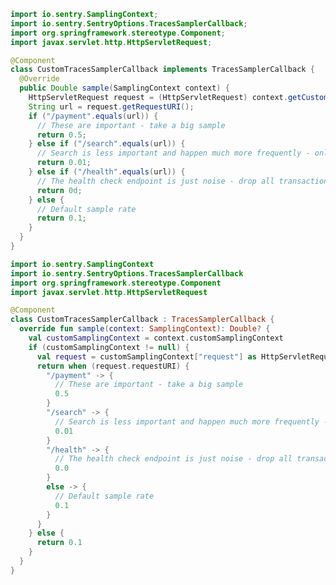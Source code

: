 ```java {tabTitle:Java}
import io.sentry.SamplingContext;
import io.sentry.SentryOptions.TracesSamplerCallback;
import org.springframework.stereotype.Component;
import javax.servlet.http.HttpServletRequest;

@Component
class CustomTracesSamplerCallback implements TracesSamplerCallback {
  @Override
  public Double sample(SamplingContext context) {
    HttpServletRequest request = (HttpServletRequest) context.getCustomSamplingContext().get("request");
    String url = request.getRequestURI();
    if ("/payment".equals(url)) {
      // These are important - take a big sample
      return 0.5;
    } else if ("/search".equals(url)) {
      // Search is less important and happen much more frequently - only take 1%
      return 0.01;
    } else if ("/health".equals(url)) {
      // The health check endpoint is just noise - drop all transactions
      return 0d;
    } else {
      // Default sample rate
      return 0.1;
    }
  }
}
```

```kotlin
import io.sentry.SamplingContext
import io.sentry.SentryOptions.TracesSamplerCallback
import org.springframework.stereotype.Component
import javax.servlet.http.HttpServletRequest

@Component
class CustomTracesSamplerCallback : TracesSamplerCallback {
  override fun sample(context: SamplingContext): Double? {
    val customSamplingContext = context.customSamplingContext
    if (customSamplingContext != null) {
      val request = customSamplingContext["request"] as HttpServletRequest
      return when (request.requestURI) {
        "/payment" -> {
          // These are important - take a big sample
          0.5
        }
        "/search" -> {
          // Search is less important and happen much more frequently - only take 1%
          0.01
        }
        "/health" -> {
          // The health check endpoint is just noise - drop all transactions
          0.0
        }
        else -> {
          // Default sample rate
          0.1
        }
      }
    } else {
      return 0.1
    }
  }
}
```
